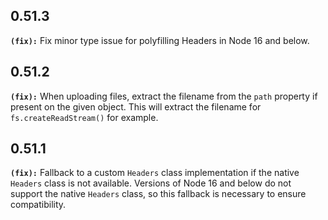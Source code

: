 ## 0.51.3
**`(fix):`** Fix minor type issue for polyfilling Headers in Node 16 and below.

## 0.51.2
**`(fix):`** When uploading files, extract the filename from the `path` property if present on the given object.
This will extract the filename for `fs.createReadStream()` for example.


## 0.51.1
**`(fix):`** Fallback to a custom `Headers` class implementation if the native `Headers` class is not available.
Versions of Node 16 and below do not support the native `Headers` class, so this fallback is necessary to ensure compatibility.


